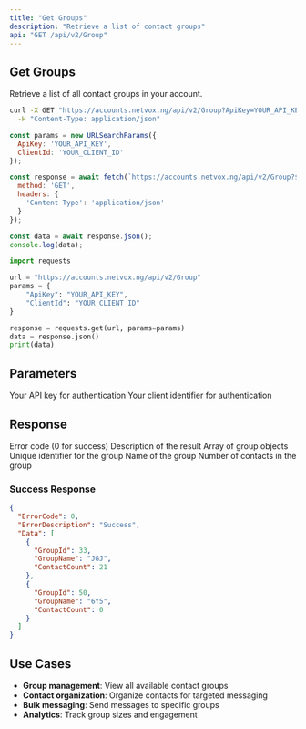 ```yaml
---
title: "Get Groups"
description: "Retrieve a list of contact groups"
api: "GET /api/v2/Group"
---
```


## Get Groups

Retrieve a list of all contact groups in your account.

<CodeGroup>

```bash cURL
curl -X GET "https://accounts.netvox.ng/api/v2/Group?ApiKey=YOUR_API_KEY&ClientId=YOUR_CLIENT_ID" \
  -H "Content-Type: application/json"
```

```javascript JavaScript
const params = new URLSearchParams({
  ApiKey: 'YOUR_API_KEY',
  ClientId: 'YOUR_CLIENT_ID'
});

const response = await fetch(`https://accounts.netvox.ng/api/v2/Group?${params}`, {
  method: 'GET',
  headers: {
    'Content-Type': 'application/json'
  }
});

const data = await response.json();
console.log(data);
```

```python Python
import requests

url = "https://accounts.netvox.ng/api/v2/Group"
params = {
    "ApiKey": "YOUR_API_KEY",
    "ClientId": "YOUR_CLIENT_ID"
}

response = requests.get(url, params=params)
data = response.json()
print(data)
```

</CodeGroup>

## Parameters

<ParamField query="ApiKey" type="string" required>
  Your API key for authentication
</ParamField>

<ParamField query="ClientId" type="string" required>
  Your client identifier for authentication
</ParamField>

## Response

<ResponseField name="ErrorCode" type="number">
  Error code (0 for success)
</ResponseField>

<ResponseField name="ErrorDescription" type="string">
  Description of the result
</ResponseField>

<ResponseField name="Data" type="array">
  Array of group objects
</ResponseField>

<ResponseField name="Data[].GroupId" type="number">
  Unique identifier for the group
</ResponseField>

<ResponseField name="Data[].GroupName" type="string">
  Name of the group
</ResponseField>

<ResponseField name="Data[].ContactCount" type="number">
  Number of contacts in the group
</ResponseField>

### Success Response

```json
{
  "ErrorCode": 0,
  "ErrorDescription": "Success",
  "Data": [
    {
      "GroupId": 33,
      "GroupName": "JGJ",
      "ContactCount": 21
    },
    {
      "GroupId": 50,
      "GroupName": "6Y5",
      "ContactCount": 0
    }
  ]
}
```

## Use Cases

- **Group management**: View all available contact groups
- **Contact organization**: Organize contacts for targeted messaging
- **Bulk messaging**: Send messages to specific groups
- **Analytics**: Track group sizes and engagement
